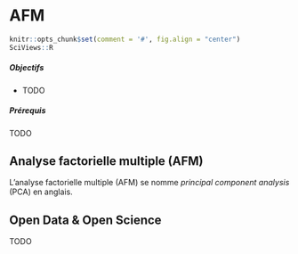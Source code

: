 # AFM {#afm}

```r
knitr::opts_chunk$set(comment = '#', fig.align = "center")
SciViews::R
```


##### Objectifs {-}

- TODO

##### Prérequis {-}

TODO

## Analyse factorielle multiple (AFM)

L'analyse factorielle multiple (AFM) se nomme *principal component analysis* (PCA) en anglais. 

## Open Data & Open Science

TODO
